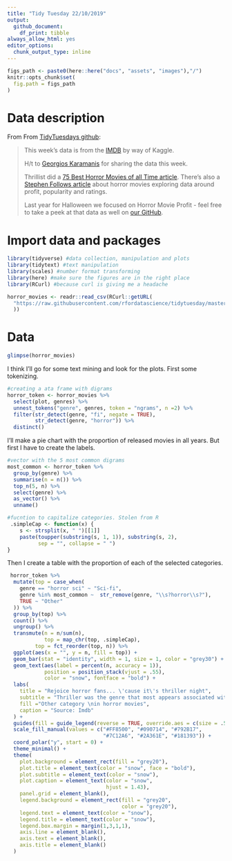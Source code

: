 ```yaml
---
title: "Tidy Tuesday 22/10/2019"
output:
  github_document: 
    df_print: tibble
always_allow_html: yes
editor_options: 
  chunk_output_type: inline
---
```


```r
figs_path <- paste0(here::here("docs", "assets", "images"),"/")
knitr::opts_chunk$set(
  fig.path = figs_path
)
```

# Data description

From From [TidyTuesdays github](https://github.com/rfordatascience/tidytuesday/tree/master/data/2019/2019-10-22):

>This week's data is from the [IMDB](https://www.kaggle.com/PromptCloudHQ/imdb-horror-movie-dataset) by way of Kaggle.
>
>H/t to [Georgios Karamanis](https://twitter.com/geokaramanis) for sharing the data this week.
>
>Thrillist did a [75 Best Horror Movies of all Time article](https://www.thrillist.com/entertainment/nation/best-horror-movies-ever). There's also a [Stephen Follows article](https://stephenfollows.com/what-the-data-says-about-producing-low-budget-horror-films/) about horror movies exploring data around profit, popularity and ratings.
>
>Last year for Halloween we focused on Horror Movie Profit - feel free to take a peek at that data as well on [our GitHub](https://github.com/rfordatascience/tidytuesday/tree/master/data/2018/2018-10-23).


# Import data and packages

```r
library(tidyverse) #data collection, manipulation and plots
library(tidytext) #text manipulation
library(scales) #number format transforming
library(here) #make sure the figures are in the right place
library(RCurl) #because curl is giving me a headache

horror_movies <- readr::read_csv(RCurl::getURL(
  "https://raw.githubusercontent.com/rfordatascience/tidytuesday/master/data/2019/2019-10-22/horror_movies.csv"
  ))

```

# Data 

```r
glimpse(horror_movies)
```

I think I'll go for some text mining and look for the plots. First some tokenizing.

```r
#creating a ata frame with digrams
horror_token <- horror_movies %>% 
  select(plot, genres) %>%
  unnest_tokens("genre", genres, token = "ngrams", n =2) %>% 
  filter(str_detect(genre, "fi", negate = TRUE),
         str_detect(genre, "horror")) %>% 
  distinct()
```

I'll make a pie chart with the proportion of released movies in all years. But first I have to create the labels.

```r
#vector with the 5 most common digrams
most_common <- horror_token %>% 
  group_by(genre) %>% 
  summarise(n = n()) %>% 
  top_n(5, n) %>% 
  select(genre) %>% 
  as_vector() %>% 
  unname()

#fucntion to capitalize categories. Stolen from R 
 .simpleCap <- function(x) {
    s <- strsplit(x, " ")[[1]]
    paste(toupper(substring(s, 1, 1)), substring(s, 2),
          sep = "", collapse = " ")
}

```

Then I create a table with the proportion of each of the selected categories.

```r
 horror_token %>% 
  mutate(top = case_when(
    genre == "horror sci" ~ "Sci-fi",
    genre %in% most_common ~  str_remove(genre, "\\s?horror\\s?"),
    TRUE ~ "Other"
  )) %>%
  group_by(top) %>%
  count() %>% 
  ungroup() %>% 
  transmute(n = n/sum(n),
            top = map_chr(top, .simpleCap),
         top = fct_reorder(top, n)) %>% 
  ggplot(aes(x = "", y = n, fill = top)) +
  geom_bar(stat = "identity", width = 1, size = 1, color = "grey30") +
  geom_text(aes(label = percent(n, accuracy = 1)),
            position = position_stack(vjust = .55),
            color = "snow", fontface = "bold") +
  labs(
    title = "Rejoice horror fans... \'cause it\'s thriller night", 
    subtitle = "Thriller was the genre that most appears associated with horror in 2011-2017",
    fill ="Other category \nin horror movies",
    caption = "Source: Imdb"
  ) +
  guides(fill = guide_legend(reverse = TRUE, override.aes = c(size = .5))) +
  scale_fill_manual(values = c("#FF8500", "#090714", "#792B17",
                               "#7C12A6", "#2A361E", "#181393")) +
  coord_polar("y", start = 0) +
  theme_minimal() +
  theme(
    plot.background = element_rect(fill = "grey20"),
    plot.title = element_text(color = "snow", face = "bold"),
    plot.subtitle = element_text(color = "snow"),
    plot.caption = element_text(color = "snow",
                                hjust = 1.43),
    panel.grid = element_blank(),
    legend.background = element_rect(fill = "grey20",
                                     color = "grey20"),
    legend.text = element_text(color = "snow"),
    legend.title = element_text(color = "snow"),
    legend.box.margin = margin(1,3,1,1),
    axis.line = element_blank(),
    axis.text = element_blank(),
    axis.title = element_blank()
  )
```

